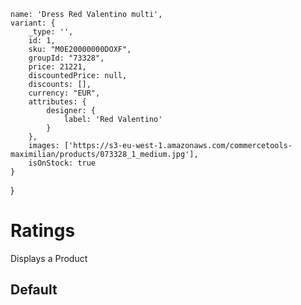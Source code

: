 

    name: 'Dress Red Valentino multi',
    variant: {
        _type: '',
        id: 1,
        sku: "M0E20000000DOXF",
        groupId: "73328",
        price: 21221,
        discountedPrice: null,
        discounts: [],
        currency: "EUR",
        attributes: {
            designer: {
                label: 'Red Valentino'
            }
        },
        images: ['https://s3-eu-west-1.amazonaws.com/commercetools-maximilian/products/073328_1_medium.jpg'],
        isOnStock: true
    }
}

<Meta title='3.Molecules|Product' />

# Ratings
Displays a Product

## Default
<Preview withToolbar>
    <Story name='Default'>
        <MoleculesProductItem product={product} />
    </Story>
</Preview>
